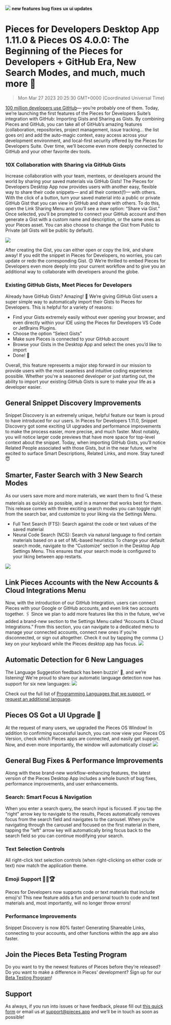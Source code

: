 ![](https://uploads-ssl.webflow.com/6143afec68f555387049efb3/6400b87e7158f530dab09990_import-gists1_90ebceeb68d7c5ee38be5e86bc27336e_2000.png)
**new features** **bug fixes** **ux ui updates**
# Pieces for Developers Desktop App 1.11.0 & Pieces OS 4.0.0: The Beginning of the Pieces for Developers + GitHub Era, New Search Modes, and much, much more 🤯
> Mon Mar 27 2023 20:25:30 GMT+0000 (Coordinated Universal Time)

<a href="https://github.blog/2023-01-25-100-million-developers-and-counting/" target="_blank" rel="noopener noreferrer">100 million developers use GitHub</a>— you’re probably one of them. Today, we’re launching the first features of the Pieces for Developers Suite’s integration with GitHub: Importing Gists and Sharing as Gists. By combining Pieces and GitHub, you can take all of GitHub’s amazing features (collaboration, repositories, project management, issue tracking… the list goes on) and add the auto-magic context, easy access across your development environment, and local-first security offered by the Pieces for Developers Suite. Over time, we’ll become even more deeply connected to GitHub and your other favorite dev tools.

### 10X Collaboration with Sharing via GitHub Gists
Increase collaboration with your team, mentees, or developers around the world by sharing your saved materials via GitHub Gists! The Pieces for Developers Desktop App now provides users with another easy, flexible way to share their code snippets— and all their context(!)— with others. With the click of a button, turn your saved material into a public or private GitHub Gist that you can view in GitHub and share with others.
To do this, open the Link Sharing Menu and you’ll see a new option: “Share via Gist.” Once selected, you’ll be prompted to connect your GitHub account and then generate a Gist with a custom name and description, or the same ones as your Pieces asset. You can also choose to change the Gist from Public to Private (all Gists will be public by default).

![](https://uploads-ssl.webflow.com/6143afec68f555387049efb3/6400b87f7158f5227ab09ba5_sharing-gists_f9224fbf5a878ec2ffa6da0939de6707.gif)

After creating the Gist, you can either open or copy the link, and share away! If you edit the snippet in Pieces for Developers, no worries, you can update or redo the corresponding Gist. 😊
We’re thrilled to embed Pieces for Developers even more deeply into your current workflow and to give you an additional way to collaborate with developers around the globe.

### Existing GitHub Gists, Meet Pieces for Developers
Already have GitHub Gists? Amazing! 🥳 We’re giving GitHub Gist users a super simple way to automatically import their Gists to Pieces for Developers. This is helpful for a variety of reasons:
- Find your Gists extremely easily without ever opening your browser, and even directly within your IDE using the Pieces for Developers VS Code or JetBrains Plugins.
- Choose the option “Select Gists”
- Make sure Pieces is connected to your GitHub account
- Browse your Gists in the Desktop App and select the ones you’d like to import
- Done! 🎉

Overall, this feature represents a major step forward in our mission to provide users with the most seamless and intuitive coding experience possible. Whether you're a seasoned developer or just starting out, the ability to import your existing GitHub Gists is sure to make your life as a developer easier.

## General Snippet Discovery Improvements
Snippet Discovery is an extremely unique, helpful feature our team is proud to have introduced for our users. In Pieces for Developers 1.11.0, Snippet Discovery got some exciting UI upgrades and performance improvements to make the process easier, more precise, and much faster.
Most notably, you will notice larger code previews that have more space for top-level context about the snippet. Today, when importing GitHub Gists, you’ll notice Related People associated with those Gists, but in the near future, we’re excited to surface Smart Descriptions, Related Links, and more. Stay tuned! 😇

## Smarter, Faster Search with 3 New Search Modes
As our users save more and more materials, we want them to find 🔍 these materials as quickly as possible, and in a manner that works best for them. This release comes with three exciting search modes you can toggle right from the search bar, and customize to your liking via the Settings Menu.
- Full Text Search (FTS): Search against the code or text values of the saved material
- Neural Code Search (NCS): Search via natural language to find certain materials based on a set of ML-based heuristics
To change your default search mode, navigate to the “Customize” section in the Desktop App Settings Menu. This ensures that your search mode is configured to your liking between app restarts.

![](https://uploads-ssl.webflow.com/6143afec68f555387049efb3/6400b87f7158f514e4b09b06_screenshot-2023-02-28-at-112014-am_4f8c448b973eb47abfb0e574f2607d28_800.jpeg)

## Link Pieces Accounts with the New Accounts & Cloud Integrations Menu
Now, with the introduction of our GitHub Integration, users can connect Pieces with your Google or GitHub accounts, and even link two accounts together. 🖇️
Since we plan to add more features like this in the future, we’ve added a brand-new section to the Settings Menu called “Accounts & Cloud Integrations.” From this section, you can navigate to a dedicated menu to manage your connected accounts, connect new ones if you’re disconnected, or sign out altogether.
Check it out by tapping the comma (,) key on your keyboard while the Pieces desktop app has focus.
![](https://uploads-ssl.webflow.com/6143afec68f555387049efb3/6400b87f7158f56aa6b09ab6_screenshot-2023-02-28-at-10540-pm_b48f0c9080143376a15f40049b665035_800.jpeg)

## Automatic Detection for 6 New Languages
The Language Suggestion feedback has been buzzin' 🐝, and we’re listening! We're proud to share our automatic language detection now has support for six new languages:
![](https://uploads-ssl.webflow.com/6143afec68f555387049efb3/6400f4b0abc86ca6d9b3d932_languages_530cc5fc3307611c265245547f2f3c77_800.png)

Check out the full list of <a href="https://code.pieces.app/support-articles/which-languages-does-pieces-support" target="_blank" rel="noopener noreferrer">Programming Languages that we support</a>, or <a href="https://getpieces.typeform.com/to/qjOzAqHo#os=xxxxx" target="_blank" rel="noopener noreferrer">request an additional language</a>.

## Pieces OS Got a UI Upgrade 🎈
At the request of many users, we upgraded the Pieces OS Window! In addition to confirming successful launch, you can now view your Pieces OS Version, check which Pieces apps are connected, and easily get support. Now, and even more importantly, the window will automatically close!
![](https://uploads-ssl.webflow.com/6143afec68f555387049efb3/6400b87f7158f5b57eb09b05_screenshot-2023-03-02-at-95249-am_2e6fbd7cff0d7f6bff38d9e0cc808fc3_800.jpeg)

## General Bug Fixes & Performance Improvements
Along with these brand-new workflow-enhancing features, the latest version of the Pieces Desktop App includes a whole bunch of bug fixes, performance improvements, and user enhancements.

### Search: Smart Focus & Navigation
When you enter a search query, the search input is focused. If you tap the &quot;right&quot; arrow key to navigate to the results, Pieces automatically removes focus from the search field and navigates to the carousel. When you’re navigating through the carousel and focused on the first material in there, tapping the &quot;left&quot; arrow key will automatically bring focus back to the search field so you can continue modifying your search.

### Text Selection Controls
All right-click text selection controls (when right-clicking on either code or text) now match the application theme.

### Emoji Support 🤯🚀🏆
Pieces for Developers now supports code or text materials that include emoji's! This new feature adds a fun and personal touch to code and text materials and, most importantly, will no longer throw errors!

### Performance Improvements
Snippet Discovery is now 80% faster! Generating Shareable Links, connecting to your accounts, and other functions within the app are also faster.

## Join the Pieces Beta Testing Program
Do you want to try the newest features of Pieces before they’re released? Do you want to make a difference in Pieces’ development? Sign up for our <a href="https://getpieces.typeform.com/to/XGGlUqEI" target="_blank" rel="noopener noreferrer">Beta Testing Program</a>!

## Support
As always, if you run into issues or have feedback, please fill out <a href="https://getpieces.typeform.com/to/mCjBSIjF" target="_blank" rel="noopener noreferrer">this quick form</a> or email us at <a href="mailto:support@pieces.app" target="_blank" rel="noopener noreferrer">support@pieces.app</a> and we’ll be in touch as soon as possible!
